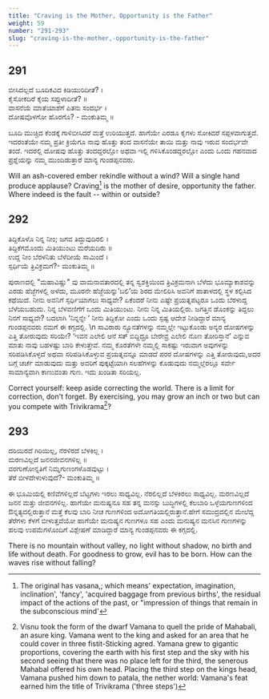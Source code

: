 ```yaml
---
title: "Craving is the Mother, Opportunity is the Father"
weight: 59
number: "291-293"
slug: "craving-is-the-mother,-opportunity-is-the-father"
---
```


## 291

ಬೀಸಿದಲ್ಲದೆ ಬೂದಿಕವಿದ ಕಿಡಿಯುರಿದೀತೆ? ।  
ಕೈಸೋಕದಿರೆ ಕೈಯ ಸಪ್ಪುಳಾದೀತೆ? ॥  
ವಾಸನೆಯೆ ಮಾತೆಯಾಶೆಗೆ ಪಿತನು ಸಂದರ್ಭ ।  
ದೋಷವೊಳಗೋ ಹೊರಗೊ? - ಮಂಕುತಿಮ್ಮ ॥

ಬೂದಿ ಮುಚ್ಚಿದ ಕೆಂಡಕ್ಕೆ ಗಾಳಿಬೀಸಿದರೆ ಮತ್ತೆ ಉರಿಯುತ್ತದೆ. ಹಾಗೆಯೇ ಎರಡೂ ಕೈಗಳು ಸೋಕಿದರೆ ಸಪ್ಪಳವಾಗುತ್ತದೆ. ಇದರಂತೆಯೇ ನಮ್ಮ ಪ್ರತೀ ಕ್ರಿಯೆಗೂ ನಾವು ಹೊತ್ತು ತಂದ ವಾಸನೆಯೇ ತಾಯಿ ಮತ್ತು ನಾವು ಇರುವ ಸಂದರ್ಭವೇ ತಂದೆ. ಇದರಲ್ಲಿ ದೋಷವು ಹೊತ್ತು ತಂದದ್ದರಲ್ಲೋ ಅಥವಾ ಇಲ್ಲಿ ಗಳಿಸಿಕೊಂಡದ್ದರಲ್ಲೋ ಎಂದು ಒಂದು ಗಹನವಾದ ಪ್ರಶ್ನೆಯನ್ನು ನಮ್ಮ ಮುಂದಿಡುತ್ತಾರೆ ಮಾನ್ಯ ಗುಂಡಪ್ಪನವರು.

Will an ash-covered ember rekindle without a wind? Will a single hand produce applause? Craving[^102] is the mother of desire, opportunity the father. Where indeed is the fault -- within or outside?

## 292

ತಿದ್ದಿಕೊಳೊ ನಿನ್ನ ನೀಂ; ಜಗವ ತಿದ್ದುವುದಿರಲಿ ।  
ತಿದ್ದಿಕೆಗಮೊಂದು ಮಿತಿಯುಂಟು ಮರೆಯದಿರು ॥  
ಉದ್ದ ನೀಂ ಬೆರಳನಿತು ಬೆಳೆದೀಯೆ ಸಾಮಿಂದೆ ।  
ಸ್ಪರ್ಧಿಯೆ ತ್ರಿವಿಕ್ರಮಗೆ?- ಮಂಕುತಿಮ್ಮ ॥

ಪುರಾಣದಲ್ಲಿ \"ಮಹಾವಿಷ್ಣು\" ವು ವಾಮನಾವತಾರದಲ್ಲಿ ತನ್ನ ಸ್ವಶಕ್ತಿಯಿಂದ ತ್ರಿವಿಕ್ರಮನಾಗಿ ಬೆಳೆದು ಭೂಮ್ಯಾಕಾಶವನ್ನು ಎರಡು ಹೆಜ್ಜೆಗಳಲ್ಲಿ ಅಳೆದು, ಮೂರನೇ ಹೆಜ್ಜೆಯನ್ನು’ಬಲಿ’ಯ ಶಿರದ ಮೇಲಿರಿಸಿ ಅವನಿಗೆ ಪಾತಾಳದಲ್ಲಿ ಸ್ಥಳ ಕಲ್ಪಿಸಿದ ಕಥೆಯಿದೆ. ನೀನು ಅವನಿಗೆ ಸ್ಪರ್ಧಿಯಾಗಲು ಸಾಧ್ಯವೇ? ಏಕೆಂದರೆ ನೀನು ಎಷ್ಟೇ ಪ್ರಯತ್ನಪಟ್ಟರೂ ಒಂದು ಬೆರಳುದ್ದ ಬೆಳೆಯಬಹುದು. ನಿನ್ನ ಬೆಳವಣಿಗೆಗೆ ಒಂದು ಮಿತಿಯುಂಟು. ನೀನು ನಿನ್ನ ಮಿತಿಯಲ್ಲಿರು. ಜಗತ್ತಿನ ಡೊಂಕನ್ನು ತಿದ್ದಲು ನಿನಗೆ ಸಾಧ್ಯವೇ? ಬದಲಾಗಿ ‘ನಿನ್ನನ್ನೇ ‘ ನೀನು ತಿದ್ದಿಕೋ ಎಂದು ಒಂದು ಸ್ಪಷ್ಟ ಆದೇಶ ನೀಡಿದ್ದಾರೆ ಮಾನ್ಯ ಗುಂಡಪ್ಪನವರು ನಮಗೆ ಈ ಕಗ್ಗದಲ್ಲಿ. \n ಸಾವಿರಾರು ನ್ಯೂನತೆಗಳನ್ನು ನಮ್ಮಲ್ಲೇ ಇಟ್ಟುಕೊಂಡು ಅನ್ಯರ ದೋಷಗಳನ್ನು ಎತ್ತಿ ತೋರುವುದು ಸರಿಯೇ? ‘ಇವನ ಎಲೇಲಿ ಆನೆ ಸತ್ ಬಿದ್ದಿದ್ರೂ ಬೇರೇವ್ರ ಎಲೇಲಿ ನೊಣ ತೋರಿಸ್ತಾನೆ’ ಎನ್ನುವ ಮಾತು ನಾವು ಬಹಳಷ್ಟು ಬಾರಿ ಕೇಳುತ್ತೇವೆ. ನಮ್ಮ ಕೊರತೆಗಳೇ ನಮ್ಮಲ್ಲಿ ಸಾಕಷ್ಟು ಇರುವಾಗ ಅವುಗಳನ್ನು ಸರಿಪಡಿಸಿಕೊಳ್ಳದೆ ಅಥವಾ ಸರಿಪಡಿಸಿಕೊಳ್ಳುವ ಪ್ರಯತ್ನವನ್ನೂ ಮಾಡದೆ ಪರರ ದೋಷಗಳನ್ನು ಎತ್ತಿ ತೋರುವುದು,ಅದರ ಬಗ್ಗೆ ಚರ್ಚೆ ಮಾಡುವುದು ಮತ್ತು ಅವರಿಗೆ ಪುಕ್ಕಟ್ಟೆಯಾಗಿ ಸಲಹೆಗಳನ್ನು ಕೊಡುವುದು ನಮ್ಮಲ್ಲೆರಲ್ಲೂ ಸರ್ವೇ ಸಾಮಾನ್ಯವಾಗಿ ಕಾಣುವಂತಾ ಗುಣ. ಇದು ಖಂಡಿತಾ ಸರಿಯಲ್ಲ.

Correct yourself: keep aside correcting the world. There is a limit for correction, don't forget. By exercising, you may grow an inch or two but can you compete with Trivikrama[^103]?

## 293

ದರಿಯಿರದೆ ಗಿರಿಯಿಲ್ಲ, ನೆರಳಿರದೆ ಬೆಳಕಿಲ್ಲ ।  
ಮರಣವಿಲ್ಲದೆ ಜನನಜೀವನಗಳಿಲ್ಲ ॥  
ವರಗುಣೋನ್ನತಿಗೆ ನಿಮ್ನಗುಣಂಗಳೊಡವುಟ್ಟು ।  
ತೆರೆ ಬೀಳದೇಳುಳುವುದೆ?- ಮಂಕುತಿಮ್ಮ ॥

ಈ ಭೂಮಿಯಲ್ಲಿ ಕಣಿವೆಗಳಿಲ್ಲದೆ ಬೆಟ್ಟಗಳು ಇರಲು ಸಾಧ್ಯವಿಲ್ಲ. ನೆರಲಿಲ್ಲದೆ ಬೆಳಕಿರಲು ಸಾಧ್ಯವಿಲ್ಲ. ಮರಣವಿಲ್ಲದೆ ಜನನ ಮತ್ತು ಜೀವನಗಳಿಲ್ಲ. ಹಾಗೆಯೇ ಮನುಷ್ಯನೂ ಸಹ ತನ್ನ ಮನಸ್ಸು ಬುದ್ಧಿಗಳಲ್ಲಿ ಕೆಲಬಾರಿ ಒಳ್ಳೆಯಗುಣಗಳಿಂದ ಔನ್ನತ್ಯದಲ್ಲಿರುತ್ತಾನೆ ಮತ್ತೆ ಕೆಲವು ಬಾರಿ ನೀಚ ಗುಣಗಳಿಂದ ಅದೋಗತಿಯಲ್ಲಿರುತ್ತಾನೆ.ಹೇಗೆ ಸಮುದ್ರದಲ್ಲಿನ ಮೇಲೆದ್ದ ತೆರೆಗಳು ಕೆಳಗೆ ಬೀಳುತ್ತವೆಯೋ ಹಾಗೆಯೇ ಮನುಷ್ಯನ ಗುಣಗಳೂ ಸಹ ಎಂದು ಮನುಷ್ಯನ ಮನಸಿನ ಗುಣಗಳನ್ನು ಹಲವು ಉಪಮೆಗಳೊಂದಿಗೆ ವಿಶ್ಲೇಷಣೆ ಮಾಡಿದ್ದಾರೆ ಮಾನ್ಯ ಗುಂಡಪ್ಪನವರು ಈ ಕಗ್ಗದಲ್ಲಿ.

There is no mountain without valley, no light without shadow, no birth and life without death. For goodness to grow, evil has to be born. How can the waves rise without falling?

[^102]: The original has vasana,; which means' expectation, imagination, inclination', 'fancy', 'acquired baggage from previous births', the residual impact of the actions of the past, or "impression of things that remain in the subconscious mind'
[^103]: Visnu took the form of the dwarf Vamana to quell the pride of Mahabali, an asure king. Vamana went to the king and asked for an area that he could cover in three fistit-Sticking agred. Yamana grew to gigantic proportions, covering the earth with his first step and the sky with his second seeing that there was no place left for the third, the senerous Mahabal offered his own head. Placing the third step on the kings head, Vamana pushed him down to patala, the nether world: Vamana's feat earned him the title of Trivikrama ('three steps')
